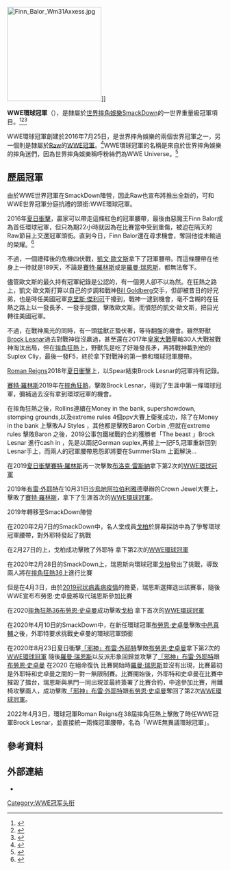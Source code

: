 {{Infobox championship
| 冠軍名稱          = WWE環球冠軍
| 圖像              =<!-- 檔案不存在 WWE_Universal_Championship.png ，可從英文維基百科取得 -->
| 圖像大小          = 250px
| 圖像說明          = WWE環球冠軍腰帶
| 現任冠軍王者      = [[羅曼·瑞恩斯|羅曼·瑞恩斯]] 
| 勝利日期          = 2020年8月30日
| 隸屬於            = [[世界摔角娛樂|WWE]] [[SmackDown_LIVE|SmackDown]]
| 創建日期          = 2016年7月25日
| 最多勝利次數保持人= [[布洛克·雷斯納|布洛克·雷斯納]]（3次）
| 首任冠軍          = [[芬恩·貝勒|芬恩·貝勒]]
| 最長連任時間保持人= [[羅曼·瑞恩斯|羅曼·瑞恩斯]]（{{age in days nts| 2020-08-30}}+天）
| 最短連任時間保持人= [[芬恩·貝勒|芬恩·貝勒]]（22小時）
| 最年長冠軍王者    = [[比爾·戈柏|戈柏]]（{{age in years and days|1966|12|27|2020|02|27}}）
| 最年輕冠軍王者    = [[凱文·歐文斯|凱文·歐文斯]]（{{age in years and days|1984|05|07|2016|08|29}}）
| 最重冠軍王者      = [[布勞恩·史卓曼|布勞恩·史卓曼]]（{{weight|kg=175}}）
| 最輕冠軍王者      = [[芬恩·貝勒|芬恩·貝勒]]（{{weight|kg=86}}）
| 舊時名稱          =
| 舊時設計          =
}}

[[File:Finn_Balor_Wm31Axxess.jpg|220px]]]]

'''WWE環球冠軍'''（{{lang-en|'''WWE Universal Championship'''}}），是隸屬於[[世界摔角娛樂|世界摔角娛樂]][[WWE_SmackDown|SmackDown]]的一世界重量級冠軍項目。<ref>{{cite episode|title=[[芬恩·貝勒|Finn Bálor]] vs. [[Seth_Rollins|Seth Rollins]] (WWE Universal Championship)|series=''[[SummerSlam|SummerSlam]] ([[SummerSlam_(2016)|2016]])''|credits=[[WWE|WWE]]|airdate=August 21, 2016|quote=Finn Bálor becomes the first Superstar to ever win a world title in his debut match on a pay-per-view.}}</ref><ref>{{cite web|url=http://prowrestling.net/site/2016/07/25/725-powells-wwe-raw-live-tv-review-the-brand-split-begins-new-broadcast-team-night-after-wwe-battleground-finn-balor-debut/|title=7/25 Powell's WWE Raw Live TV Review: New World Title, the brand split begins, Finn Balor and Nia Jax debut|last=Powell|first=Jason|date=July 25, 2016|website=|work=Pro Wrestling Dot Net|access-date=July 30, 2016|archive-date=2016-07-27|archive-url=https://web.archive.org/web/20160727165501/http://prowrestling.net/site/2016/07/25/725-powells-wwe-raw-live-tv-review-the-brand-split-begins-new-broadcast-team-night-after-wwe-battleground-finn-balor-debut/|dead-url=no}}</ref><ref>{{cite web|url=http://www.skysports.com/wwe/news/14203/10513013/wwe-raw-finn-balor-earns-world-title-shot-with-big-win-on-raw-debut|title=WWE Raw: Finn Balor earns world title shot with big win on Raw debut|last=Ruse|first=David|date=July 26, 2016|publisher=[[Sky_Sports|Sky Sports]]|accessdate=July 30, 2016|archive-date=2016-08-15|archive-url=https://web.archive.org/web/20160815071344/http://www.skysports.com/wwe/news/14203/10513013/wwe-raw-finn-balor-earns-world-title-shot-with-big-win-on-raw-debut|dead-url=no}}</ref>

WWE環球冠軍創建於2016年7月25日，是世界摔角娛樂的兩個世界冠軍之一，另一個則是隸屬於[[WWE__Raw|Raw]]的[[WWE冠軍|WWE冠軍]]。<ref name="Draft">{{cite web|title=2016 WWE Draft results: WWE officially ushers in New Era|url=http://www.wwe.com/2016-wwe-draft-results|publisher=WWE|accessdate=July 19, 2016|archive-date=2016-07-20|archive-url=https://web.archive.org/web/20160720044640/http://www.wwe.com/2016-wwe-draft-results|dead-url=no}}</ref>WWE環球冠軍的名稱是來自於世界摔角娛樂的摔角迷們，因為世界摔角娛樂稱呼粉絲們為WWE Universe。<ref name="Raw07252016">{{cite web|last1=Tedesco|first1=Mike|title=WWE RAW Results – 7/25/16 (Live from Pittsburgh, fallout from Battleground, new era of RAW begins)|url=http://www.wrestleview.com/wwe-wrestling-results/wwe-raw-results/64911-wwe-raw-results-72516-live-pittsburgh-fallout-battleground-new-era-raw-begins/|work=Wrestleview|date=July 25, 2016|accessdate=July 25, 2016|archive-date=2016-08-06|archive-url=https://web.archive.org/web/20160806162752/http://www.wrestleview.com/wwe-wrestling-results/wwe-raw-results/64911-wwe-raw-results-72516-live-pittsburgh-fallout-battleground-new-era-raw-begins/|dead-url=no}}</ref>

==歷屆冠軍==
由於WWE世界冠軍在SmackDown陣營，因此Raw也宣布將推出全新的，可和WWE世界冠軍分庭抗禮的頭銜:WWE環球冠軍。

2016年[[夏日衝擊|夏日衝擊]]，贏家可以帶走這條紅色的冠軍腰帶，最後由惡魔王Finn Balor成為首任環球冠軍，但只為期22小時就因為在比賽當中受到重傷，被迫在隔天的Raw節目上交還冠軍頭銜。直到今日，Finn Balor還在尋求機會，奪回他從未輸過的榮耀。<ref name="Vacancy">{{cite web|url=http://www.wwe.com/shows/raw/2016-08-22/article/wwe-universal-champion-finn-balor-injured-at-summerslam|title=UPDATE: Finn Bálor relinquishes WWE Universal Championship due to injury, undergoes successful surgery|publisher=[[WWE|WWE]]|date=August 24, 2016|accessdate=August 24, 2016|archive-date=2018-08-17|archive-url=https://web.archive.org/web/20180817092337/https://www.wwe.com/shows/raw/2016-08-22/article/wwe-universal-champion-finn-balor-injured-at-summerslam|dead-url=no}}</ref>

不過，一個禮拜後的危機四伏戰，[[凱文·歐文斯|凱文·歐文斯]]拿下了冠軍腰帶。而這條腰帶在他身上一待就是189天，不論是[[賽特·羅林斯|賽特·羅林斯]]或是[[羅曼·瑞恩斯|羅曼·瑞恩斯]]，都無法奪下。

儘管歐文斯的最久持有冠軍紀錄是公認的，有一個男人卻不以為然。在狂熱之路上，凱文·歐文斯打算以自己的步調和戰神[[Bill_Goldberg|Bill Goldberg]]交手，但卻被昔日的好兄弟，也是時任美國冠軍[[克里斯·傑利可|克里斯·傑利可]]干擾到，戰神一逮到機會，毫不含糊的在狂熱之路上以一發長矛、一發手提鑽，擊敗歐文斯。而憤怒的凱文·歐文斯，把目光轉往美國冠軍。

不過，在戰神風光的同時，有一頭猛獸正蟄伏著，等待翻盤的機會。雖然野獸[[Brock_Lesnar|Brock Lesnar]]過去對戰神從沒贏過，甚至還在2017年[[皇家大戰|皇家大戰]]壓軸30人大戰被戰神淘汰出局，但在[[摔角狂熱|摔角狂熱]]上，野獸先是吃了好幾發長矛，再將戰神載到他的Suplex Cliy，最後一發F5，終於拿下對戰神的第一勝和環球冠軍腰帶。

[[Roman_Reigns|Roman Reigns]]2018年[[夏日衝擊|夏日衝擊]]上，以Spear結束Brock Lesnar的冠軍持有記錄。

[[賽特·羅林斯|賽特·羅林斯]]2019年在[[摔角狂熱|摔角狂熱]]，擊敗Brock Lesnar，得到了生涯中第一條環球冠軍，彌補過去沒有拿到環球冠軍的機會。

在摔角狂熱之後，Rollins連續在Money in the bank, supershowdown, stomping grounds,以及extreme rules 4個ppv大賽上衛冕成功，除了在Money in the bank 上擊敗AJ Styles ，其他都是擊敗Baron Corbin ,但就在extreme rules 擊敗Baron 之後，2019公事包鐵梯戰的合約獲勝者「The beast 」Brock Lesnar 進行cash in ，先是以兩記German suplex,再接上一記F5,冠軍重新回到Lesnar手上，而兩人的冠軍腰帶恩怨即將要在SummerSlam 上面解決...

在2019[[夏日衝擊|夏日衝擊]][[賽特·羅林斯|賽特·羅林斯]]再一次擊敗[[布洛克·雷斯納|布洛克·雷斯納]]拿下第2次的[[WWE環球冠軍|WWE環球冠軍]]

2019年[[布雷·外耶特|布雷·外耶特]]在10月31日[[沙烏地阿拉伯|沙烏地阿拉伯]][[利雅德|利雅德]]舉辦的Crown Jewel大賽上，擊敗了[[賽特·羅林斯|賽特·羅林斯]]，拿下了生涯首次的[[WWE環球冠軍|WWE環球冠軍]]。

2019年轉移至SmackDown陣營

在2020年2月7日的SmackDown中，名人堂成員[[比爾·戈柏|戈柏]]於屏幕採訪中為了爭奪環球冠軍腰帶，對外耶特發起了挑戰

在2月27日的{{tsl|en|Super ShowDown (2020)|超級攤牌}}上，戈柏成功擊敗了外耶特 拿下第2次的[[WWE環球冠軍|WWE環球冠軍]]

在2020年2月28日的SmackDown上，瑞恩斯向環球冠軍[[比爾·戈柏|戈柏]]發出了挑戰，導致兩人將在[[摔角狂熱36|摔角狂熱36]]上進行比賽

但是在4月3日，由於[[2019冠状病毒病疫情|2019冠状病毒病疫情]]的擔憂，瑞恩斯選擇退出該賽事，隨後WWE宣布布勞恩·史卓曼將取代瑞恩斯參加比賽

在2020[[摔角狂熱36|摔角狂熱36]][[布勞恩·史卓曼|布勞恩·史卓曼]]成功擊敗[[比爾·戈柏|戈柏]] 拿下首次的[[WWE環球冠軍|WWE環球冠軍]]

在2020年4月10日的SmackDown中，在新任環球冠軍[[布勞恩·史卓曼|布勞恩·史卓曼]]擊敗[[中邑真輔|中邑真輔]]之後，外耶特要求挑戰史卓曼的環球冠軍頭銜

在2020年8月23日夏日衝擊[[布雷·外耶特|「邪神」布雷·外耶特]]擊敗[[布勞恩·史卓曼|布勞恩·史卓曼]]拿下第2次的[[WWE環球冠軍|WWE環球冠軍]] 隨後[[羅曼·瑞恩斯|羅曼·瑞恩斯]]以反派形象回歸並攻擊了[[布雷·外耶特|「邪神」布雷·外耶特]]跟[[布勞恩·史卓曼|布勞恩·史卓曼]]
在2020 在絕命復仇 比賽開始時[[羅曼·瑞恩斯|羅曼·瑞恩斯]]並沒有出現，比賽最初是外耶特和史卓曼之間的一對一無限制賽。比賽開始後，外耶特和史卓曼在比賽中摧毀了擂台，瑞恩斯與黑門一同出現並最終簽署了比賽合約，中途參加比賽，用鐵椅攻擊兩人，成功擊敗[[布雷·外耶特|「邪神」布雷·外耶特]]跟[[布勞恩·史卓曼|布勞恩·史卓曼]]奪回了第2次[[WWE環球冠軍|WWE環球冠軍]]。

2022年4月3日，環球冠軍Roman Reigns在38屆摔角狂熱上擊敗了時任WWE冠軍Brock Lesnar，並直接統一兩條冠軍腰帶，名為「WWE無異議環球冠軍」。

== 參考資料 ==
<references/>

== 外部連結 ==
* {{cite web|url=http://www.wwe.com/classics/titlehistory/universal-championship|title=WWE官方環球冠軍歷史|accessdate=2020-08-24|archive-date=2017-04-05|archive-url=https://web.archive.org/web/20170405165423/http://www.wwe.com/classics/titlehistory/universal-championship|dead-url=no}}{{en}}

{{WWE冠軍列表|WWE環球冠軍}}

[[Category:WWE冠军头衔|Category:WWE冠军头衔]]